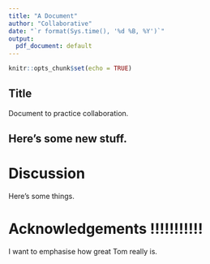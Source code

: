 ```yaml
---
title: "A Document"
author: "Collaborative"
date: "`r format(Sys.time(), '%d %B, %Y')`"
output:
  pdf_document: default
---
```


```r
knitr::opts_chunk$set(echo = TRUE)
```

## Title

Document to practice collaboration.

## Here's some new stuff.


# Discussion

Here's some things.


# Acknowledgements !!!!!!!!!!!
 I want to emphasise how great Tom really is.
